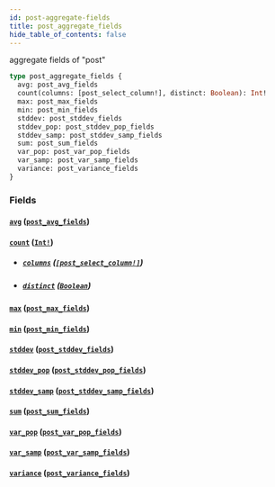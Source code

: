 ```yaml
---
id: post-aggregate-fields
title: post_aggregate_fields
hide_table_of_contents: false
---
```


aggregate fields of "post"

```graphql
type post_aggregate_fields {
  avg: post_avg_fields
  count(columns: [post_select_column!], distinct: Boolean): Int!
  max: post_max_fields
  min: post_min_fields
  stddev: post_stddev_fields
  stddev_pop: post_stddev_pop_fields
  stddev_samp: post_stddev_samp_fields
  sum: post_sum_fields
  var_pop: post_var_pop_fields
  var_samp: post_var_samp_fields
  variance: post_variance_fields
}
```

### Fields

#### [`avg`](#) ([`post_avg_fields`](../objects/post-avg-fields))

#### [`count`](#) ([`Int!`](../scalars/int))

- ##### [`columns`](#) ([`[post_select_column!]`](../enums/post-select-column))

- ##### [`distinct`](#) ([`Boolean`](../scalars/boolean))

#### [`max`](#) ([`post_max_fields`](../objects/post-max-fields))

#### [`min`](#) ([`post_min_fields`](../objects/post-min-fields))

#### [`stddev`](#) ([`post_stddev_fields`](../objects/post-stddev-fields))

#### [`stddev_pop`](#) ([`post_stddev_pop_fields`](../objects/post-stddev-pop-fields))

#### [`stddev_samp`](#) ([`post_stddev_samp_fields`](../objects/post-stddev-samp-fields))

#### [`sum`](#) ([`post_sum_fields`](../objects/post-sum-fields))

#### [`var_pop`](#) ([`post_var_pop_fields`](../objects/post-var-pop-fields))

#### [`var_samp`](#) ([`post_var_samp_fields`](../objects/post-var-samp-fields))

#### [`variance`](#) ([`post_variance_fields`](../objects/post-variance-fields))
